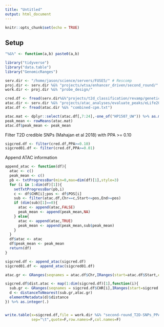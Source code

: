 ```yaml
---
title: "Untitled"
output: html_document
---
```


```r
knitr::opts_chunk$set(echo = TRUE)
```

## Setup 


```r

"%&%" <- function(a,b) paste0(a,b)

library("tidyverse")
library("data.table")
library("GenomicRanges")

serv.dir <- "/home/jason/science/servers/FUSE5/" # Rescomp
proj.dir <- serv.dir %&% "projects/wtsa/enhancer_driven/second_round/"
work.dir <- proj.dir %&% "probe_design/"

cred.df <- fread(serv.dir%&%"projects/t2d_classification/revamp/genetic_credible_sets/gencred.txt")
atac.dir <- serv.dir %&% "projects/atac_analyses/evaluate_peaks/eLife2018/"
atac.df <- fread(atac.dir %&% "combined-cpm.txt")

atac.mat <- dplyr::select(atac.df[,7:24],-one_of("HP1507_UW")) %>% as.matrix(.)
peak_mean <- rowMeans(atac.mat)
atac.df$peak_mean <- peak_mean


```


Filter T2D credible SNPs (Mahajan et al 2018) with PPA >= 0.10

```r

sigcred.df <- filter(cred.df,PPA>=0.10)
sigcred01.df <- filter(cred.df,PPA>=0.01)


```

Append ATAC information 

```r

append_atac <- function(df){
  atac <- c()
  peak_mean <- c()
  pb <- txtProgressBar(min=0,max=dim(df)[1],style=3)
  for (i in 1:dim(df)[1]){
    setTxtProgressBar(pb,i)
    c <- df$CHR[i];pos <- df$POS[i]
    sub <- filter(atac.df,Chr==c,Start<=pos,End>=pos)
    if (dim(sub)[1]==0){
      atac <- append(atac,FALSE)
      peak_mean <- append(peak_mean,NA)
    } else{
      atac <- append(atac,TRUE)
      peak_mean <- append(peak_mean,sub$peak_mean)      
    }
  }
  df$atac <- atac
  df$peak_mean <- peak_mean
  return(df)
}

```


```r

sigcred.df <- append_atac(sigcred.df)
sigcred01.df <- append_atac(sigcred01.df)

```


```r

atac.gr <- GRanges(seqnames = atac.df$Chr,IRanges(start=atac.df$Start,end=atac.df$End))

sigcred.df$dist.atac <- map(1:dim(sigcred.df)[1],function(i){
  sub.gr <- GRanges(seqnames = sigcred.df$CHR[i],IRanges(start=sigcred.df$POS[i],end=sigcred.df$POS[i]))
  d <- distanceToNearest(sub.gr,atac.gr)
  elementMetadata(d)$distance
}) %>% as.integer(.)


write.table(x=sigcred.df,file = work.dir %&% "second-round_T2D-SNPs_PPA10_profile.txt",
            sep="\t",quote=F,row.names=F,col.names=F)

```




